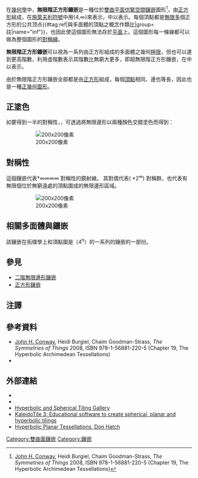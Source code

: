 {{Polyhedronbox
| name =  無限階正方形鑲嵌
| imagename =  H2 tiling 24i-4.png
| rotating =  H2 tiling 24i-4.png
| rinfo = 龐加萊圓盤模型
| Type =  [[雙曲正鑲嵌|雙曲正鑲嵌]]
| Coxeter_diagram =  {{CDD|node|infin|node|4|node_1}}<BR>{{CDD|node_1|split1-44|branch|labelinfin}}
| Vertice_type = 4<sup>∞</sup>
| Schläfli =  {4,∞}
| Wythoff = ∞ | 4 2
| Symmetry_group = [∞,4], (*∞42)
| dual =  [[四階無限邊形鑲嵌|四階無限邊形鑲嵌]]
| Properties = [[Vertex-transitive|Vertex-transitive]]、 [[edge-transitive|edge-transitive]]、 [[face-transitive|face-transitive]] 
| dual_image =  H2 tiling 24i-1.png
| vfigimage = 
}}在[[幾何學|幾何學]]中，'''無限階正方形鑲嵌'''是一種位於[[雙曲平面|雙曲平面]][[緊空間|仿緊空間]][[鑲嵌|鑲嵌]]圖形<ref>[[John_Horton_Conway|John H. Conway]], Heidi Burgiel, Chaim Goodman-Strass, ''The Symmetries of Things'' 2008, ISBN 978-1-56881-220-5 (Chapter 19, The Hyperbolic Archimedean Tessellations)</ref>，由[[正方形|正方形]]組成，在[[施萊夫利符號|施萊夫利符號]]中用{4,∞}來表示，{{link-en|考克斯特-迪肯符號|Coxeter-Dynkin diagram}}中以{{CDD|node|infin|node|4|node_1}}表示。每個頂點都是[[無窮|無限多]]個正方形的公共顶点{{#tag:ref|與多面體的頂點之概念作類比|group=註|name="inf"}}，也因此使這個圖形無法存於[[平面_(数学)|平面]]上。這個圖形每一條線都可以做為整個圖形的[[對稱軸|對稱線]]。

'''無限階正方形鑲嵌'''可以視為一系列由正方形組成的多面體之幾何[[極限|極限]]，但也可以達到更高階數，利用虛階數表示其階數比無窮大更多，即超無限階正方形鑲嵌，在{{link-en|考克斯特-迪肯符號|Coxeter-Dynkin diagram}}中以{{CDD|node|ultra|node|4|node_1}}表示。

由於無限階正方形鑲嵌全部都是由[[正方形|正方形]]組成，每個[[頂點_(幾何)|頂點]]相同、邊也等長，因此也是一種[[正幾何圖形|正幾何圖形]]。

== 正塗色 ==
如要得到一半的對稱性，{{CDD|node_1|split1-44|branch|labelinfin}}，可透過將無限邊形以兩種顏色交錯塗色而得到：
: [[File:H2_tiling_44i-4.png|200x200像素]]

== 對稱性 ==
這個鑲嵌代表*∞∞∞∞ 對稱性的鏡射線。 其對偶代表{{en-link|軌型符號|Orbifold notation}}( *2<sup>∞</sup>) 對稱群，也代表有無限個位於無窮遠處的頂點圍成的無限邊形區域。
: [[File:H2chess_24ic.png|200x200像素]]

== 相關多面體與鑲嵌 ==

該鑲嵌在拓樸學上和頂點圖是（4<sup>n</sup>）的一系列的鑲嵌的一部份。
{{正方形鑲嵌}}

==參見==
{{Commons category|Infinite-order_square_tiling}}
*[[二階無限邊形鑲嵌|二階無限邊形鑲嵌]]
*[[正方形鑲嵌|正方形鑲嵌]]

==注譯== 

{{reflist|group="註"|1}}

==參考資料==
{{reflist}}
* [[John_Horton_Conway|John H. Conway]], Heidi Burgiel, Chaim Goodman-Strass, ''The Symmetries of Things'' 2008, ISBN 978-1-56881-220-5 (Chapter 19, The Hyperbolic Archimedean Tessellations)
* {{Cite book|title=The Beauty of Geometry: Twelve Essays|url=https://archive.org/details/beautyofgeometry0000coxe|year=1999|publisher=Dover Publications|lccn=99035678|isbn=0-486-40919-8|chapter=Chapter 10: Regular honeycombs in hyperbolic space}}

== 外部連結 ==
*{{MathWorld | urlname= HyperbolicTiling | title = Hyperbolic tiling}}
*{{MathWorld | urlname=PoincareHyperbolicDisk | title = Poincaré hyperbolic disk }}
* [http://bork.hampshire.edu/~bernie/hyper/ Hyperbolic and Spherical Tiling Gallery] {{Wayback|url=http://bork.hampshire.edu/~bernie/hyper/ |date=20130324095520 }}
* [http://geometrygames.org/KaleidoTile/index.html KaleidoTile 3: Educational software to create spherical, planar and hyperbolic tilings] {{Wayback|url=http://geometrygames.org/KaleidoTile/index.html |date=20210621190218 }}
* [http://www.plunk.org/~hatch/HyperbolicTesselations Hyperbolic Planar Tessellations, Don Hatch] {{Wayback|url=http://www.plunk.org/~hatch/HyperbolicTesselations |date=20170421011529 }}

{{正多邊形鑲嵌}}

[[Category:雙曲面鑲嵌|Category:雙曲面鑲嵌]]
[[Category:鑲嵌|Category:鑲嵌]]